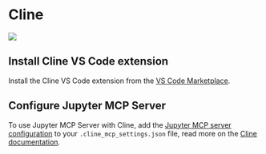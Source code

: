 # Cline

![](https://assets.datalayer.tech/jupyter-mcp/cline.png)

## Install Cline VS Code extension

Install the Cline VS Code extension from the [VS Code Marketplace](https://marketplace.visualstudio.com/items?itemName=saoudrizwan.claude-dev).

## Configure Jupyter MCP Server

To use Jupyter MCP Server with Cline, add the [Jupyter MCP server configuration](/setup#configuration) to your `.cline_mcp_settings.json` file, read more on the [Cline documentation](https://marketplace.visualstudio.com/items?itemName=saoudrizwan.claude-dev).
